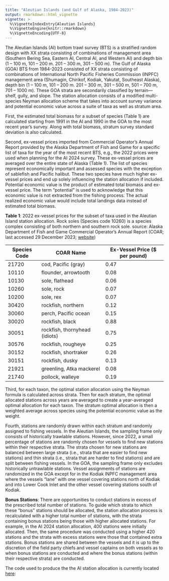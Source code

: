 ```yaml
---
title: "Aleutian Islands (and Gulf of Alaska, 1984-2023)"
output: rmarkdown::html_vignette
vignette: >
  %\VignetteIndexEntry{Aleutian Islands}
  %\VignetteEngine{knitr::rmarkdown}
  %\VignetteEncoding{UTF-8}
---
```


The Aleutian Islands (AI) bottom trawl survey (BTS) is a stratified random design with XX strata consisting of combinations of management area (Southern Bering Sea, Eastern AI, Central AI, and Western AI) and depth bin (1 – 100 m, 101 – 200 m. 201 – 300 m, 301 – 500 m). The Gulf of Alaska (GOA) BTS from 1984-2023 consisted of XX strata consisting of combinations of International North Pacific Fisheries Commission (INPFC) management area (Shumagin, Chirikof, Kodiak, Yakutat, Southeast Alaska), depth bin (1 – 100 m, 101 – 200 m. 201 – 300 m, 301 – 500 m, 501 – 700 m, 701 – 1000 m). These GOA strata are secondarily classified by terrain—shelf, gully, and slope. The station allocation consists of a modified multi-species Neyman allocation scheme that takes into account survey variance and potential economic value across a suite of taxa as well as stratum area. 

First, the estimated total biomass for a subset of species (Table 1) are calculated starting from 1991 in the AI and 1990 in the GOA to the most recent year’s survey. Along with total biomass, stratum survey standard deviation is also calculated.

Second, ex-vessel prices imported from Commercial Operator’s Annual Report provided by the Alaska Department of Fish and Game for a specific list of taxa for the year of the most recent BTS, e.g., the 2022 prices were used when planning for the AI 2024 survey. These ex-vessel prices are averaged over the entire state of Alaska (Table 1). The list of species represent economically important and assessed species with the exception of sablefish and Pacific halibut. These two species have much higher ex-vessel prices and end up solely influencing the station allocation if included. Potential economic value is the product of estimated total biomass and ex-vessel price. The term “potential” is used to acknowledge that this economic value is not extracted from the fishing process. The actual realized economic value would include total landings data instead of estimated total biomass.


**Table 1**: 2022 ex-vessel prices for the subset of taxa used in the Aleutian Island station allocation. Rock soles (Species code 10260) is a species complex consisting of both northern and southern rock sole. source: Alaska Department of Fish and Game Commercial Operator’s Annual Report (COAR; last accessed 29 December 2023; [website](https://www.adfg.alaska.gov/index.cfm?adfg=fishlicense.coar_buying))

|     Species Code    |     COAR Name                          |     Ex-Vessel Price ($ per pound)    |
|---------------------|----------------------------------------|--------------------------------------|
|     21720           |     cod, Pacific (gray)                |     0.47                             |
|     10110           |     flounder, arrowtooth               |     0.08                             |
|     10130           |     sole, flathead                     |     0.06                             |
|     10260           |     sole, rock                         |     0.07                             |
|     10200           |     sole, rex                          |     0.07                             |
|     30420           |     rockfish, northern                 |     0.12                             |
|     30060           |     perch, Pacific ocean               |     0.15                             |
|     30020           |     rockfish, black                    |     0.88                             |
|     30051           |     rockfish, thornyhead   (idiots)    |     0.75                             |
|     30576           |     rockfish, rougheye                 |     0.25                             |
|     30152           |     rockfish, shortraker               |     0.26                             |
|     30151           |     rockfish, dusky                    |     0.13                             |
|     21921           |     greenling, Atka   mackerel         |     0.08                             |
|     21740           |     pollock, walleye                   |     0.19                             |

Third, for each taxon, the optimal station allocation using the Neyman formula is calculated across strata. Then for each stratum, the optimal allocated stations across years are averaged to create a year-averaged optimal allocation for each taxon. The stratum optimal allocation is then a weighted average across species using the potential economic value as the weight. 

Fourth, stations are randomly drawn within each stratum and randomly assigned to fishing vessels. In the Aleutian Islands, the sampling frame only consists of historically trawlable stations. However, since 2022, a small percentage of stations are randomly chosen for vessels to find new stations within their respective strata. The strata chosen for new stations are balanced between large strata (i.e., strata that are easier to find new stations) and thin strata (i.e., strata that are harder to find stations) and are split between fishing vessels. In the GOA, the sampling frame only excludes historically untrawlable stations. Vessel assignments of stations are randomized in the GOA except for in the Kodiak INPFC management area where the vessels “lane” with one vessel covering stations north of Kodiak and into Lower Cook Inlet and the other vessel covering stations south of Kodiak. 

**Bonus Stations**: There are opportunities to conduct stations in excess of the prescribed total number of stations. To guide which strata to which these “bonus” stations should be allocated, the station allocation process is recalculated with a higher total number of stations, with the strata containing bonus stations being those with higher allocated stations. For example, in the AI 2024 station allocation, 400 stations were initially allocated. Then, the same procedure was conducted using a higher 420 stations and the strata with excess stations were those that contained extra stations. Bonus stations are shared between the vessels and it is up to the discretion of the field party chiefs and vessel captains on both vessels as to when bonus stations are conducted and where the bonus stations (within their respective strata) are conducted.

The code used to produce the the AI station allocation is currently located  [here](https://github.com/afsc-gap-products/StationAllocationAIGOA/blob/main/analysis_scripts/AI/AI_2024/station_allocation.R): 

